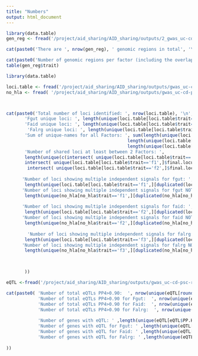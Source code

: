 ```yaml
---
title: "Numbers"
output: html_document
---
```



```r
library(data.table)
gen_reg <- fread('/project/aid_sharing/AID_sharing/outputs/2_gwas_uc-cd-psc-ra-sle-t1d-jia-asthma-derma/06_genomic_regions_all_traits_munged/factor.regions.txt', data.table = F) 

cat(paste0('There are ', nrow(gen_reg), ' genomic regions in total', '\n'))

cat(paste0('Number of genomic regions per factor (including the overlapping ones)'))
table(gen_reg$trait)


```


```r
library(data.table)

loci.table <- fread('/project/aid_sharing/AID_sharing/outputs/gwas_uc-cd-psc-ra-sle-t1d-jia-asthma-derma/08_genes_and_pathways_conditional/loci_table_names_nicola_genes.csv', data.table = F) 
no_hla <- fread( '/project/aid_sharing/AID_sharing/outputs/gwas_uc-cd-psc-ra-sle-t1d-jia-asthma-derma/08_genes_and_pathways_conditional/loci_table_names_nicola_genes_no_HLA.csv', data.table=F)



cat(paste0('Total number of loci identified: ', nrow(loci.table), '\n',
       'Fgut unique loci: ', length(unique(loci.table[loci.table$trait=='f1',]$final.locus)), '\n',
       'Faid unique loci: ', length(unique(loci.table[loci.table$trait=='f2',]$final.locus)), '\n',
        'Falrg unique loci: ', length(unique(loci.table[loci.table$trait=='f3',]$final.locus)), '\n',
       'Sum of unique-names for all Factors: ', sum(length(unique(loci.table[loci.table$trait=='f1',]$final.locus)), 
                                              length(unique(loci.table[loci.table$trait=='f2',]$final.locus)), 
                                              length(unique(loci.table[loci.table$trait=='f3',]$final.locus))), '\n', 
       'Number of shared loci at least between 2 Factors: ', 
       length(unique(c(intersect( unique(loci.table[loci.table$trait=='f1',]$final.locus), unique(loci.table[loci.table$trait=='f2',]$final.locus) ),
       intersect( unique(loci.table[loci.table$trait=='f1',]$final.locus), unique(loci.table[loci.table$trait=='f3',]$final.locus) ),
        intersect( unique(loci.table[loci.table$trait=='f2',]$final.locus), unique(loci.table[loci.table$trait=='f3',]$final.locus) )))), '\n', '\n',
                                                        
      'Number of loci showing multiple independent signals for fgut: ', #f1
       length(unique(loci.table[loci.table$trait=='f1',][duplicated(loci.table[loci.table$trait=='f1',]$final.locus),]$final.locus)), '\n',
      'Number of loci showing multiple independent signals for fgut NOT in HLA: ', 
       length(unique(no_hla[no_hla$trait=='f1',][duplicated(no_hla[no_hla$trait=='f1',]$final.locus),]$final.locus)), '\n', '\n',
      
      'Number of loci showing multiple independent signals for faid: ', #f1
       length(unique(loci.table[loci.table$trait=='f2',][duplicated(loci.table[loci.table$trait=='f2',]$final.locus),]$final.locus)) ,'\n',
      'Number of loci showing multiple independent signals for faid NOT in HLA: ', 
       length(unique(no_hla[no_hla$trait=='f2',][duplicated(no_hla[no_hla$trait=='f2',]$final.locus),]$final.locus)), '\n', '\n',
      
        'Number of loci showing multiple independent signals for falrg: ', #f1
       length(unique(loci.table[loci.table$trait=='f3',][duplicated(loci.table[loci.table$trait=='f3',]$final.locus),]$final.locus)) ,'\n',
      'Number of loci showing multiple independent signals for falrg NOT in HLA: ', 
       length(unique(no_hla[no_hla$trait=='f3',][duplicated(no_hla[no_hla$trait=='f3',]$final.locus),]$final.locus)), '\n'

    

       ))

```

```r
eQTL <-fread('/project/aid_sharing/AID_sharing/outputs/gwas_uc-cd-psc-ra-sle-t1d-jia-asthma-derma/plots/supplementary/supplementary_tables/Supplementary_table_4_eQTL_results.csv')

cat(paste0( 'Number of total eQTLs PP4>0.90:  ', nrow(unique(eQTL[round(eQTL$PP.H4.ABF,2)>0.90,])), '\n', 
            'Number of total eQTLs PP4>0.90 for Fgut:  ', nrow(unique(eQTL[round(eQTL$PP.H4.ABF,2)>0.90 & eQTL$TRAIT_1=='Fgut',])), '\n',
            'Number of total eQTLs PP4>0.90 for Faid:  ', nrow(unique(eQTL[round(eQTL$PP.H4.ABF,2)>0.90 & eQTL$TRAIT_1=='Faid',])), '\n',
            'Number of total eQTLs PP4>0.90 for Falrg:  ', nrow(unique(eQTL[round(eQTL$PP.H4.ABF,2)>0.90 & eQTL$TRAIT_1=='Falrg',])), '\n', '\n',
            
            'Number of genes with eQTL: ' ,length(unique(eQTL[eQTL$PP.H4.ABF>0.90 ,]$TRAIT_2)), '\n', 
            'Number of genes with eQTL for Fgut: ' ,length(unique(eQTL[round(eQTL$PP.H4.ABF,2)>0.90 & eQTL$TRAIT_1=='Fgut' ,]$TRAIT_2)), '\n',
            'Number of genes with eQTL for Faid: ' ,length(unique(eQTL[round(eQTL$PP.H4.ABF,2)>0.90 & eQTL$TRAIT_1=='Faid' ,]$TRAIT_2)), '\n',
            'Number of genes with eQTL for Falrg: ' ,length(unique(eQTL[round(eQTL$PP.H4.ABF,2)>0.90 & eQTL$TRAIT_1=='Falrg' ,]$TRAIT_2))
                                                                
))



```

















